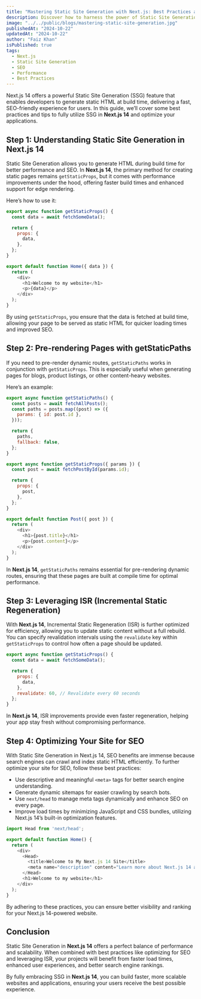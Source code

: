 ```yaml
---
title: "Mastering Static Site Generation with Next.js: Best Practices and Tips"
description: Discover how to harness the power of Static Site Generation (SSG) with Next.js, optimizing your website’s performance and SEO.
image: "../../public/blogs/mastering-static-site-generation.jpg"
publishedAt: "2024-10-22"
updatedAt: "2024-10-22"
author: "Faiz Khan"
isPublished: true
tags:
  - Next.js
  - Static Site Generation
  - SEO
  - Performance
  - Best Practices
---
```


Next.js 14 offers a powerful Static Site Generation (SSG) feature that enables developers to generate static HTML at build time, delivering a fast, SEO-friendly experience for users. In this guide, we’ll cover some best practices and tips to fully utilize SSG in **Next.js 14** and optimize your applications.

## Step 1: Understanding Static Site Generation in Next.js 14

Static Site Generation allows you to generate HTML during build time for better performance and SEO. In **Next.js 14**, the primary method for creating static pages remains `getStaticProps`, but it comes with performance improvements under the hood, offering faster build times and enhanced support for edge rendering.

Here’s how to use it:

```javascript
export async function getStaticProps() {
  const data = await fetchSomeData();

  return {
    props: {
      data,
    },
  };
}

export default function Home({ data }) {
  return (
    <div>
      <h1>Welcome to my website</h1>
      <p>{data}</p>
    </div>
  );
}
```

By using `getStaticProps`, you ensure that the data is fetched at build time, allowing your page to be served as static HTML for quicker loading times and improved SEO.

## Step 2: Pre-rendering Pages with getStaticPaths

If you need to pre-render dynamic routes, `getStaticPaths` works in conjunction with `getStaticProps`. This is especially useful when generating pages for blogs, product listings, or other content-heavy websites.

Here’s an example:

```javascript
export async function getStaticPaths() {
  const posts = await fetchAllPosts();
  const paths = posts.map((post) => ({
    params: { id: post.id },
  }));

  return {
    paths,
    fallback: false,
  };
}

export async function getStaticProps({ params }) {
  const post = await fetchPostById(params.id);

  return {
    props: {
      post,
    },
  };
}

export default function Post({ post }) {
  return (
    <div>
      <h1>{post.title}</h1>
      <p>{post.content}</p>
    </div>
  );
}
```

In **Next.js 14**, `getStaticPaths` remains essential for pre-rendering dynamic routes, ensuring that these pages are built at compile time for optimal performance.

## Step 3: Leveraging ISR (Incremental Static Regeneration)

With **Next.js 14**, Incremental Static Regeneration (ISR) is further optimized for efficiency, allowing you to update static content without a full rebuild. You can specify revalidation intervals using the `revalidate` key within `getStaticProps` to control how often a page should be updated.

```javascript
export async function getStaticProps() {
  const data = await fetchSomeData();

  return {
    props: {
      data,
    },
    revalidate: 60, // Revalidate every 60 seconds
  };
}
```

In **Next.js 14**, ISR improvements provide even faster regeneration, helping your app stay fresh without compromising performance.

## Step 4: Optimizing Your Site for SEO

With Static Site Generation in Next.js 14, SEO benefits are immense because search engines can crawl and index static HTML efficiently. To further optimize your site for SEO, follow these best practices:

- Use descriptive and meaningful `<meta>` tags for better search engine understanding.
- Generate dynamic sitemaps for easier crawling by search bots.
- Use `next/head` to manage meta tags dynamically and enhance SEO on every page.
- Improve load times by minimizing JavaScript and CSS bundles, utilizing Next.js 14’s built-in optimization features.

```javascript
import Head from 'next/head';

export default function Home() {
  return (
    <div>
      <Head>
        <title>Welcome to My Next.js 14 Site</title>
        <meta name="description" content="Learn more about Next.js 14 and SSG." />
      </Head>
      <h1>Welcome to my website</h1>
    </div>
  );
}
```

By adhering to these practices, you can ensure better visibility and ranking for your Next.js 14-powered website.

## Conclusion

Static Site Generation in **Next.js 14** offers a perfect balance of performance and scalability. When combined with best practices like optimizing for SEO and leveraging ISR, your projects will benefit from faster load times, enhanced user experiences, and better search engine rankings.

By fully embracing SSG in **Next.js 14**, you can build faster, more scalable websites and applications, ensuring your users receive the best possible experience.
